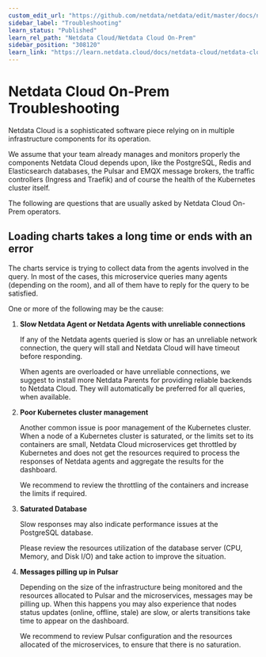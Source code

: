 ```yaml
---
custom_edit_url: "https://github.com/netdata/netdata/edit/master/docs/netdata-cloud/netdata-cloud-on-prem/troubleshooting.md"
sidebar_label: "Troubleshooting"
learn_status: "Published"
learn_rel_path: "Netdata Cloud/Netdata Cloud On-Prem"
sidebar_position: "308120"
learn_link: "https://learn.netdata.cloud/docs/netdata-cloud/netdata-cloud-on-prem/troubleshooting"
---
```


# Netdata Cloud On-Prem Troubleshooting

Netdata Cloud is a sophisticated software piece relying on in multiple infrastructure components for its operation.

We assume that your team already manages and monitors properly the components Netdata Cloud depends upon, like the PostgreSQL, Redis and Elasticsearch databases, the Pulsar and EMQX message brokers, the traffic controllers (Ingress and Traefik) and of course the health of the Kubernetes cluster itself.

The following are questions that are usually asked by Netdata Cloud On-Prem operators.

## Loading charts takes a long time or ends with an error

The charts service is trying to collect data from the agents involved in the query. In most of the cases, this microservice queries many agents (depending on the room), and all of them have to reply for the query to be satisfied.

One or more of the following may be the cause:

1. **Slow Netdata Agent or Netdata Agents with unreliable connections**

   If any of the Netdata agents queried is slow or has an unreliable network connection, the query will stall and Netdata Cloud will have timeout before responding.

   When agents are overloaded or have unreliable connections, we suggest to install more Netdata Parents for providing reliable backends to Netdata Cloud. They will automatically be preferred for all queries, when available.

2. **Poor Kubernetes cluster management**

   Another common issue is poor management of the Kubernetes cluster. When a node of a Kubernetes cluster is saturated, or the limits set to its containers are small, Netdata Cloud microservices get throttled by Kubernetes and does not get the resources required to process the responses of Netdata agents and aggregate the results for the dashboard.

   We recommend to review the throttling of the containers and increase the limits if required.

3. **Saturated Database**

   Slow responses may also indicate performance issues at the PostgreSQL database.

   Please review the resources utilization of the database server (CPU, Memory, and Disk I/O) and take action to improve the situation.

4. **Messages pilling up in Pulsar**

   Depending on the size of the infrastructure being monitored and the resources allocated to Pulsar and the microservices, messages may be pilling up. When this happens you may also experience that nodes status updates (online, offline, stale) are slow, or alerts transitions take time to appear on the dashboard.

   We recommend to review Pulsar configuration and the resources allocated of the microservices, to ensure that there is no saturation.
